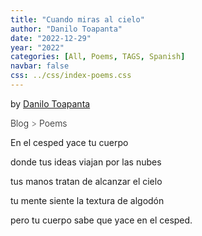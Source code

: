 ```yaml
---
title: "Cuando miras al cielo"
author: "Danilo Toapanta"
date: "2022-12-29"
year: "2022"
categories: [All, Poems, TAGS, Spanish]
navbar: false
css: ../css/index-poems.css
---
```

<span class='by-danilo-toapanta'>by <a href='../../about/'>Danilo Toapanta</a> </span>

<div style="font-weight:300;">
<a href="../../blog/" style="text-decoration: none;" >Blog </a> <a style="text-decoration: none; pointer-events: none; font-weight: 250;" href="">></a> <a href="../../blog/#category=Poems" style="text-decoration: none;" >Poems</a>
</div>

<div class="poem-text">

En el cesped yace tu cuerpo

donde tus ideas viajan por las nubes

tus manos tratan de alcanzar el cielo

tu mente siente la textura de algodón

pero tu cuerpo sabe que yace en el cesped.

</div>

























